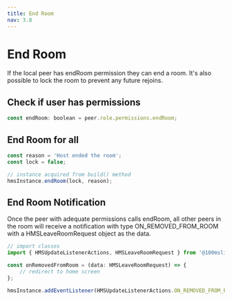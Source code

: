 ```yaml
---
title: End Room
nav: 3.8
---
```


# End Room

If the local peer has endRoom permission they can end a room. It's also possible to lock the room to prevent any future rejoins.

## Check if user has permissions

```js
const endRoom: boolean = peer.role.permissions.endRoom;
```

## End Room for all

```js
const reason = 'Host ended the room';
const lock = false;

// instance acquired from build() method
hmsInstance.endRoom(lock, reason);
```

## End Room Notification

Once the peer with adequate permissions calls endRoom, all other peers in the room will receive a notification with type ON_REMOVED_FROM_ROOM with a HMSLeaveRoomRequest object as the data.

```js
// import classes
import { HMSUpdateListenerActions, HMSLeaveRoomRequest } from '@100mslive/react-native-hms';

const onRemovedFromRoom = (data: HMSLeaveRoomRequest) => {
    // redirect to home screen
};

hmsInstance.addEventListener(HMSUpdateListenerActions.ON_REMOVED_FROM_ROOM, onRemovedFromRoom);
```
